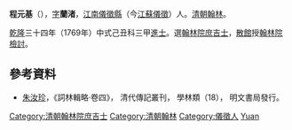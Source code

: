 '''程元基'''（{{bd|？||？}}），[[表字|字]]'''蘭渚'''，[[江南省|江南]][[儀徵縣|儀徵縣]]（今[[江蘇|江蘇]][[儀徵|儀徵]]）人。[[清朝|清朝]][[翰林|翰林]]。

[[乾隆|乾隆]]三十四年（1769年）中式己丑科三甲[[進士|進士]]。選[[翰林院庶吉士|翰林院庶吉士]]，[[散館|散館]]授[[翰林院檢討|翰林院檢討]]。

==參考資料==
*[[朱汝珍|朱汝珍]]，《詞林輯略·卷四》， 清代傳記叢刊， 學林類（18）， 明文書局發行。

{{清朝人物小作品}}
{{乾隆三十四年己丑科殿試金榜}}
{{DEFAULTSORT:Cheng程}}
[[Category:清朝翰林院庶吉士|Category:清朝翰林院庶吉士]]
[[Category:清朝翰林|Category:清朝翰林]]
[[Category:儀徵人|Category:儀徵人]]
[[Category:程姓|Yuan]]